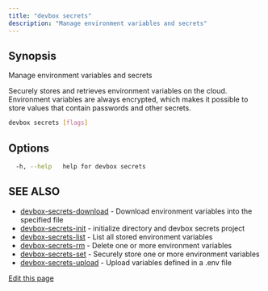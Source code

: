 ```yaml
---
title: "devbox secrets"
description: "Manage environment variables and secrets"
---
```


## Synopsis[​](#synopsis "Direct link to Synopsis")

Manage environment variables and secrets

Securely stores and retrieves environment variables on the cloud. Environment variables are always
encrypted, which makes it possible to store values that contain passwords and other secrets.

```bash
devbox secrets [flags]
```

## Options[​](#options "Direct link to Options")

```bash
  -h, --help   help for devbox secrets
```

## SEE ALSO[​](#see-also "Direct link to SEE ALSO")

- [devbox-secrets-download](/docs/devbox/cli-reference/devbox-secrets-download/) - Download
  environment variables into the specified file
- [devbox-secrets-init](/docs/devbox/cli-reference/devbox-secrets-init/) - initialize directory and
  devbox secrets project
- [devbox-secrets-list](/docs/devbox/cli-reference/devbox-secrets-list/) - List all stored
  environment variables
- [devbox-secrets-rm](/docs/devbox/cli-reference/devbox-secrets-rm/) - Delete one or more
  environment variables
- [devbox-secrets-set](/docs/devbox/cli-reference/devbox-secrets-set/) - Securely store one or more
  environment variables
- [devbox-secrets-upload](/docs/devbox/cli-reference/devbox-secrets-upload/) - Upload variables
  defined in a .env file

[Edit this page](https://github.com/jetify-com/devbox/tree/main/docs/app/docs/cli-reference/devbox-secrets.md)
